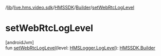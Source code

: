 /[lib](/api-reference/android/v2/home/content)/[live.hms.video.sdk](../../index)/[HMSSDK](../index)/[Builder](index)/[setWebRtcLogLevel](set-web-rtc-log-level)

# setWebRtcLogLevel

[androidJvm]\
fun [setWebRtcLogLevel](set-web-rtc-log-level)(level: [HMSLogger.LogLevel](../../../live.hms.video.utils/-h-m-s-logger/-log-level/index)): [HMSSDK.Builder](index)
